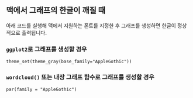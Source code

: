 ## 맥에서 그래프의 한글이 깨질 때

아래 코드를 실행해 맥에서 지원하는 폰트를 지정한 후 그래프를 생성하면 한글이 정상적으로 출력됩니다.

### `ggplot2`로 그래프를 생성할 경우

`theme_set(theme_gray(base_family="AppleGothic"))`

### `wordcloud()` 또는 내장 그래프 함수로 그래프를 생성할 경우

`par(family = "AppleGothic")`



